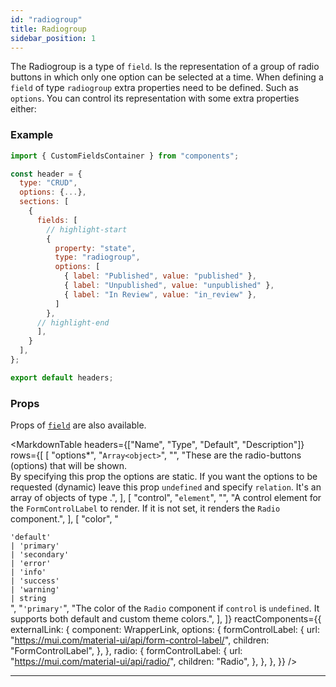 ```yaml
---
id: "radiogroup"
title: Radiogroup
sidebar_position: 1
---
```



The Radiogroup is a type of `field`. Is the representation of a group of radio buttons in which only one option can be selected at a time.
When defining a `field` of type `radiogroup` extra properties need to be defined. Such as `options`.
You can control its representation with some extra properties either:

### Example

```js
import { CustomFieldsContainer } from "components";

const header = {
  type: "CRUD",
  options: {...},
  sections: [
    {
      fields: [
        // highlight-start
        {
          property: "state",
          type: "radiogroup",
          options: [
            { label: "Published", value: "published" },
            { label: "Unpublished", value: "unpublished" },
            { label: "In Review", value: "in_review" },
          ]
        },
      // highlight-end
      ],
    }
  ],
};

export default headers;
```

### Props

Props of [`field`](/docs/api/headers/sections/fields#props) are also available.

<MarkdownTable
  headers={["Name", "Type", "Default", "Description"]}
  rows={[
    [
      "options*",
      "`Array<object>`",
      "",
      "These are the radio-buttons (options) that will be shown. <br/>By specifying this prop the options are static. If you want the options to be requested (dynamic) leave this prop `undefined` and specify `relation`. It's an array of objects of type <rc cn=externalLink o=formControlLabel />.",
    ],
    [
      "control",
      "`element`",
      "",
      "A control element for the `FormControlLabel` to render. If it is not set, it renders the `Radio` component.",
    ],
    [
      "color",
      "<div style='min-width: 180px'>`'default'` <br>`| 'primary'` <br>`| 'secondary'` <br>`| 'error'` <br>`| 'info'` <br>`| 'success'` <br>`| 'warning'` <br>`| string`</div>",
      "`'primary'`",
      "The color of the `Radio` component if `control` is `undefined`. It supports both default and custom theme colors.",
    ],
  ]}
  reactComponents={{
    externalLink: {
      component: WrapperLink,
      options: {
        formControlLabel: {
          url: "https://mui.com/material-ui/api/form-control-label/",
          children: "FormControlLabel",
        },
      },
      radio: {
        formControlLabel: {
          url: "https://mui.com/material-ui/api/radio/",
          children: "Radio",
        },
      },
    },
  }}
/>

---
